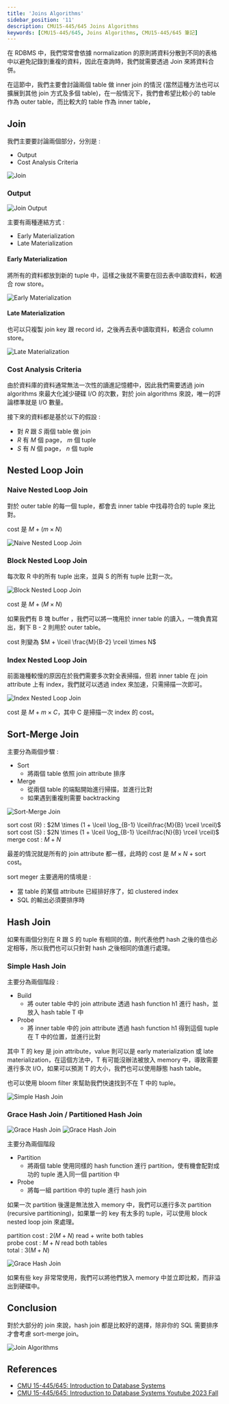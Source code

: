 ```yaml
---
title: 'Joins Algorithms'
sidebar_position: '11'
description: CMU15-445/645 Joins Algorithms
keywords: [CMU15-445/645, Joins Algorithms, CMU15-445/645 筆記]
---
```


<head>
  <title>CMU 15-445/645 筆記 Joins Algorithms</title>
</head>

在 RDBMS 中，我們常常會依據 normalization 的原則將資料分散到不同的表格中以避免記錄到重複的資料，因此在查詢時，我們就需要透過 Join 來將資料合併。

在這節中，我們主要會討論兩個 table 做 inner join 的情況 (當然這種方法也可以擴展到其他 join 方式及多個 table)，在一般情況下，我們會希望比較小的 table 作為 outer table，而比較大的 table 作為 inner table，

## Join

我們主要要討論兩個部分，分別是 :

- Output
- Cost Analysis Criteria

![Join](/img/cmu15-445/c11/image.png)

### Output

![Join Output](/img/cmu15-445/c11/image-1.png)

主要有兩種連結方式 :

- Early Materialization
- Late Materialization

#### Early Materialization

將所有的資料都放到新的 tuple 中，這樣之後就不需要在回去表中讀取資料，較適合 row store。

![Early Materialization](/img/cmu15-445/c11/image-2.png)

#### Late Materialization

也可以只複製 join key 跟 record id，之後再去表中讀取資料，較適合 column store。

![Late Materialization](/img/cmu15-445/c11/image-3.png)

### Cost Analysis Criteria

由於資料庫的資料通常無法一次性的讀進記憶體中，因此我們需要透過 join algorithms 來最大化減少硬碟 I/O 的次數，對於 join algorithms 來說，唯一的評論標準就是 I/O 數量。

接下來的資料都是基於以下的假設 :

- 對 $R$ 跟 $S$ 兩個 table 做 join
- $R$ 有 $M$ 個 page， $m$ 個 tuple
- $S$ 有 $N$ 個 page， $n$ 個 tuple

## Nested Loop Join

### Naive Nested Loop Join

對於 outer table 的每一個 tuple，都會去 inner table 中找尋符合的 tuple 來比對。

cost 是 $M + (m \times N)$

![Naive Nested Loop Join](/img/cmu15-445/c11/image-4.png)

### Block Nested Loop Join

每次取 R 中的所有 tuple 出來，並與 S 的所有 tuple 比對一次。

![Block Nested Loop Join](/img/cmu15-445/c11/image-5.png)

cost 是 $M + (M \times N)$

如果我們有 B 塊 buffer ，我們可以將一塊用於 inner table 的讀入，一塊負責寫出，剩下 B - 2 則用於 outer table。

cost 則變為 $M + \lceil \frac{M}{B-2} \rceil \times N$

### Index Nested Loop Join

前面幾種較慢的原因在於我們需要多次對全表掃描，但若 inner table 在 join attribute 上有 index，我們就可以透過 index 來加速，只需掃描一次即可。

![Index Nested Loop Join](/img/cmu15-445/c11/image-6.png)

cost 是 $M + m \times C$，其中 C 是掃描一次 index 的 cost。

## Sort-Merge Join

主要分為兩個步驟 :

- Sort
  - 將兩個 table 依照 join attribute 排序
- Merge
  - 從兩個 table 的端點開始進行掃描，並進行比對
  - 如果遇到重複則需要 backtracking

![Sort-Merge Join](/img/cmu15-445/c11/image-7.png)

sort cost (R) : $2M \times (1 + \lceil \log_{B-1} \lceil\frac{M}{B} \rceil \rceil)$  
sort cost (S) : $2N \times (1 + \lceil \log_{B-1} \lceil\frac{N}{B} \rceil \rceil)$  
merge cost : $M + N$

最差的情況就是所有的 join attribute 都一樣，此時的 cost 是 $M \times N$ + sort cost。

sort meger 主要適用的情境是 :

- 當 table 的某個 attribute 已經排好序了，如 clustered index
- SQL 的輸出必須要排序時

## Hash Join

如果有兩個分別在 R 跟 S 的 tuple 有相同的值，則代表他們 hash 之後的值也必定相等，所以我們也可以只針對 hash 之後相同的值進行處理。

### Simple Hash Join

主要分為兩個階段 :

- Build
  - 將 outer table 中的 join attribute 透過 hash function h1 進行 hash，並放入 hash table T 中
- Probe
  - 將 inner table 中的 join attribute 透過 hash function h1 得到這個 tuple 在 T 中的位置，並進行比對

其中 T 的 key 是 join attribute，value 則可以是 early materialization 或 late materialization，在這個方法中，T 有可能沒辦法被放入 memory 中，導致需要進行多次 I/O，如果可以預測 T 的大小，我們也可以使用靜態 hash table。

也可以使用 bloom filter 來幫助我們快速找到不在 T 中的 tuple。

![Simple Hash Join](/img/cmu15-445/c11/image-8.png)

### Grace Hash Join / Partitioned Hash Join

![Grace Hash Join](/img/cmu15-445/c11/image-10.png)
![Grace Hash Join](/img/cmu15-445/c11/image-9.png)

主要分為兩個階段

- Partition
  - 將兩個 table 使用同樣的 hash function 進行 partition，使有機會配對成功的 tuple 進入同一個 partition 中
- Probe
  - 將每一組 partition 中的 tuple 進行 hash join

如果一次 partition 後還是無法放入 memory 中，我們可以進行多次 partition (recursive partitioning)，如果單一的 key 有太多的 tuple，可以使用 block nested loop join 來處理。

partition cost : $2(M + N)$ read + write both tables  
probe cost : $M + N$ read both tables  
total : $3(M + N)$

![Grace Hash Join](/img/cmu15-445/c11/image-11.png)

如果有些 key 非常常使用，我們可以將他們放入 memory 中並立即比較，而非溢出到硬碟中。

## Conclusion

對於大部分的 join 來說，hash join 都是比較好的選擇，除非你的 SQL 需要排序才會考慮 sort-merge join。

![Join Algorithms](/img/cmu15-445/c11/image-12.png)

## References

- [CMU 15-445/645: Introduction to Database Systems](https://15445.courses.cs.cmu.edu/fall2023/)
- [CMU 15-445/645: Introduction to Database Systems Youtube 2023 Fall](https://www.youtube.com/watch?v=RFaOmqxJf_M&list=PLSE8ODhjZXjbj8BMuIrRcacnQh20hmY9g&index=12)
